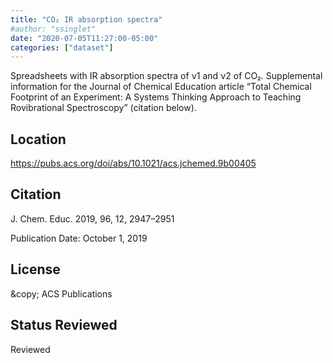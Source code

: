 ```yaml
---
title: "CO₂ IR absorption spectra"
#author: "ssinglet"
date: "2020-07-05T11:27:00-05:00"
categories: ["dataset"]
---
```


Spreadsheets with IR absorption spectra of ν1 and ν2 of CO₂. Supplemental information for the Journal of Chemical Education article "Total Chemical Footprint of an Experiment: A Systems Thinking Approach to Teaching Rovibrational Spectroscopy" (citation below).


## Location {#location}

<https://pubs.acs.org/doi/abs/10.1021/acs.jchemed.9b00405>


## Citation {#citation}

J. Chem. Educ. 2019, 96, 12, 2947–2951

Publication Date: October 1, 2019


## License {#license}

&amp;copy; ACS Publications


## Status <span class="tag"><span class="Reviewed">Reviewed</span></span> {#status}

Reviewed